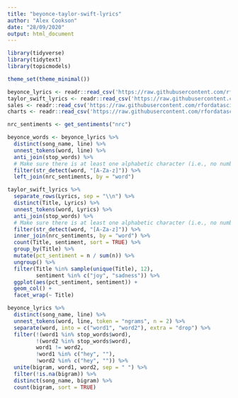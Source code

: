 ```yaml
---
title: "beyonce-taylor-swift-lyrics"
author: "Alex Cookson"
date: "28/09/2020"
output: html_document
---
```


```r
library(tidyverse)
library(tidytext)
library(topicmodels)

theme_set(theme_minimal())

beyonce_lyrics <- readr::read_csv('https://raw.githubusercontent.com/rfordatascience/tidytuesday/master/data/2020/2020-09-29/beyonce_lyrics.csv')
taylor_swift_lyrics <- readr::read_csv('https://raw.githubusercontent.com/rfordatascience/tidytuesday/master/data/2020/2020-09-29/taylor_swift_lyrics.csv')
sales <- readr::read_csv('https://raw.githubusercontent.com/rfordatascience/tidytuesday/master/data/2020/2020-09-29/sales.csv')
charts <- readr::read_csv('https://raw.githubusercontent.com/rfordatascience/tidytuesday/master/data/2020/2020-09-29/charts.csv')
```

```r
nrc_sentiments <- get_sentiments("nrc")
```


```r
beyonce_words <- beyonce_lyrics %>%
  distinct(song_name, line) %>%
  unnest_tokens(word, line) %>%
  anti_join(stop_words) %>%
  # Make sure there is at least one alphabetic character (i.e., no numbers)
  filter(str_detect(word, "[A-Za-z]")) %>%
  left_join(nrc_sentiments, by = "word")
```

```r
taylor_swift_lyrics %>%
  separate_rows(Lyrics, sep = "\\n") %>%
  distinct(Title, Lyrics) %>%
  unnest_tokens(word, Lyrics) %>%
  anti_join(stop_words) %>%
  # Make sure there is at least one alphabetic character (i.e., no numbers)
  filter(str_detect(word, "[A-Za-z]")) %>%
  inner_join(nrc_sentiments, by = "word") %>%
  count(Title, sentiment, sort = TRUE) %>%
  group_by(Title) %>%
  mutate(pct_sentiment = n / sum(n)) %>%
  ungroup() %>%
  filter(Title %in% sample(unique(Title), 12),
         sentiment %in% c("joy", "sadness")) %>%
  ggplot(aes(pct_sentiment, sentiment)) +
  geom_col() +
  facet_wrap(~ Title)
```

```r
beyonce_lyrics %>%
  distinct(song_name, line) %>%
  unnest_tokens(word, line, token = "ngrams", n = 2) %>%
  separate(word, into = c("word1", "word2"), extra = "drop") %>%
  filter(!(word1 %in% stop_words$word),
         !(word2 %in% stop_words$word),
         word1 != word2,
         !word1 %in% c("hey", ""),
         !word2 %in% c("hey", "")) %>%
  unite(bigram, word1, word2, sep = " ") %>%
  filter(!is.na(bigram)) %>%
  distinct(song_name, bigram) %>%
  count(bigram, sort = TRUE)
```


